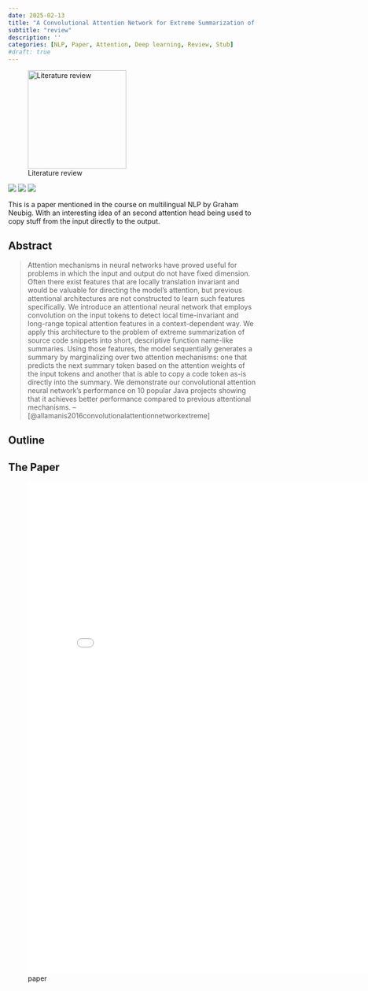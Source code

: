 ```yaml
---
date: 2025-02-13
title: "A Convolutional Attention Network for Extreme Summarization of Source Code"
subtitle: "review"
description: ''
categories: [NLP, Paper, Attention, Deep learning, Review, Stub]
#draft: true
---
```


![Literature review](/images/literature-review-open-book.jpg){.column-margin .nolightbox width="200px"}

![](img/fig01.png){#fig-01}
![](img/fig02.png){#fig-02}
![](img/fig03.png){#fig-03}

This is a paper mentioned in the course on multilingual NLP by Graham Neubig.
With an interesting idea of an second attention head being used to copy stuff from the input directly to the output.

## Abstract

> Attention mechanisms in neural networks have proved useful for problems in which the input and output do not have fixed dimension. Often there exist features that are locally translation invariant and would be valuable for directing the model's attention, but previous attentional architectures are not constructed to learn such features specifically. We introduce an attentional neural network that employs convolution on the input tokens to detect local time-invariant and long-range topical attention features in a context-dependent way. We apply this architecture to the problem of extreme summarization of source code snippets into short, descriptive function name-like summaries. Using those features, the model sequentially generates a summary by marginalizing over two attention mechanisms: one that predicts the next summary token based on the attention weights of the input tokens and another that is able to copy a code token as-is directly into the summary. We demonstrate our convolutional attention neural network's performance on 10 popular Java projects showing that it achieves better performance compared to previous attentional mechanisms. -- [@allamanis2016convolutionalattentionnetworkextreme]

## Outline

## The Paper

![paper](./paper.pdf){.col-page width=800px height=1000px group="slides"}
